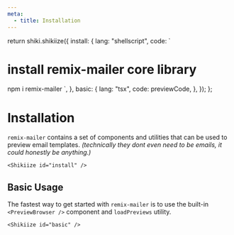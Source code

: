 ```yaml
---
meta:
  - title: Installation
---
```



  return shiki.shikiize({
    install: {
      lang: "shellscript",
      code: `
# install remix-mailer core library
npm i remix-mailer
`,
    },
    basic: {
      lang: "tsx",
      code: previewCode,
    },
  });
};

# Installation

`remix-mailer` contains a set of components and utilities that can be used to preview email templates. _(technically they dont even need to be emails, it could honestly be anything.)_

    <Shikiize id="install" />

## Basic Usage

The fastest way to get started with `remix-mailer` is to use the built-in `<PreviewBrowser />` component and `loadPreviews` utility.

    <Shikiize id="basic" />
